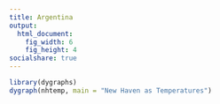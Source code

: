 ```yaml
---
title: Argentina
output:
  html_document:
    fig_width: 6
    fig_height: 4
socialshare: true
---
```

```r
library(dygraphs)
dygraph(nhtemp, main = "New Haven as Temperatures")
```
